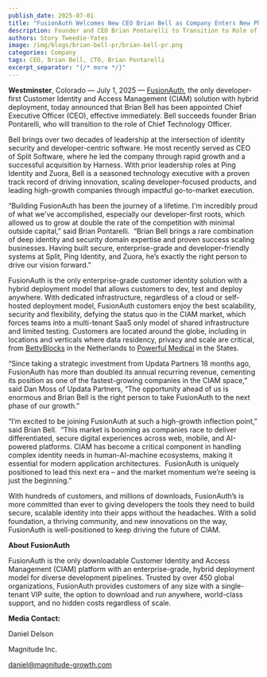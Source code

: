 ```yaml
---
publish_date: 2025-07-01
title: "FusionAuth Welcomes New CEO Brian Bell as Company Enters New Phase of Growth"
description: Founder and CEO Brian Pontarelli to Transition to Role of Chief Technology Officer.
authors: Story Tweedie-Yates
image: /img/blogs/brian-bell-pr/brian-bell-pr.png
categories: Company
tags: CEO, Brian Bell, CTO, Brian Pontarelli
excerpt_separator: "{/* more */}"
---
```


**Westminster**, Colorado — July 1, 2025 — [FusionAuth](/), the only developer-first Customer Identity and Access Management (CIAM) solution with hybrid deployment, today announced that Brian Bell has been appointed Chief Executive Officer (CEO), effective immediately. Bell succeeds founder Brian Pontarelli, who will transition to the role of Chief Technology Officer.

Bell brings over two decades of leadership at the intersection of identity security and developer-centric software. He most recently served as CEO of Split Software, where he led the company through rapid growth and a successful acquisition by Harness. With prior leadership roles at Ping Identity and Zuora, Bell is a seasoned technology executive with a proven track record of driving innovation, scaling developer-focused products, and leading high-growth companies through impactful go-to-market execution.

“Building FusionAuth has been the journey of a lifetime. I'm incredibly proud of what we've accomplished, especially our developer-first roots, which allowed us to grow at double the rate of the competition with minimal outside capital,” said Brian Pontarelli.  “Brian Bell brings a rare combination of deep identity and security domain expertise and proven success scaling businesses. Having built secure, enterprise-grade and developer-friendly systems at Split, Ping Identity, and Zuora, he’s exactly the right person to drive our vision forward.”

FusionAuth is the only enterprise-grade customer identity solution with a hybrid deployment model that allows customers to dev, test and deploy anywhere. With dedicated infrastructure, regardless of a cloud or self-hosted deployment model, FusionAuth customers enjoy the best scalability, security and flexibility, defying the status quo in the CIAM market, which forces teams into a multi-tenant SaaS only model of shared infrastructure and limited testing. Customers are located around the globe, including in locations and verticals where data residency, privacy and scale are critical, from [BettyBlocks](/blog/bilt-fusionauth) in the Netherlands to [Powerful Medical](blog/powerful-medical) in the States.

“Since taking a strategic investment from Updata Partners 18 months ago, FusionAuth has more than doubled its annual recurring revenue, cementing its position as one of the fastest-growing companies in the CIAM space,” said Dan Moss of Updata Partners, “The opportunity ahead of us is enormous and Brian Bell is the right person to take FusionAuth to the next phase of our growth.”

“I’m excited to be joining FusionAuth at such a high-growth inflection point,” said Brian Bell.  “This market is booming as companies race to deliver differentiated, secure digital experiences across web, mobile, and AI-powered platforms. CIAM has become a critical component in handling complex identity needs in human-AI-machine ecosystems, making it essential for modern application architectures.  FusionAuth is uniquely positioned to lead this next era – and the market momentum we’re seeing is just the beginning.”

With hundreds of customers, and millions of downloads, FusionAuth’s is more committed than ever to giving developers the tools they need to build secure, scalable identity into their apps without the headaches. With a solid foundation, a thriving community, and new innovations on the way, FusionAuth is well-positioned to keep driving the future of CIAM.

**About FusionAuth**

FusionAuth is the only downloadable Customer Identity and Access Management (CIAM) platform with an enterprise-grade, hybrid deployment model for diverse development pipelines. Trusted by over 450 global organizations, FusionAuth provides customers of any size with a single-tenant VIP suite, the option to download and run anywhere, world-class support, and no hidden costs regardless of scale.

**Media Contact:**

Daniel Delson

Magnitude Inc.

[daniel@magnitude-growth.com](mailto:daniel@magnitude-growth.com)
